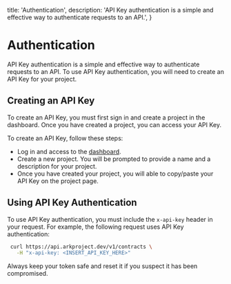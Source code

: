   title: 'Authentication',
  description:
    'API Key authentication is a simple and effective way to authenticate requests to an API.',
}

# Authentication

API Key authentication is a simple and effective way to authenticate requests to an API. To use API Key authentication, you will need to create an API Key for your project.

## Creating an API Key

To create an API Key, you must first sign in and create a project in the dashboard. Once you have created a project, you can access your API Key.

To create an API Key, follow these steps:

- Log in and access to the [dashboard](https://www.arkproject.dev/dashboard).
- Create a new project. You will be prompted to provide a name and a description for your project.
- Once you have created your project, you will able to copy/paste your API Key on the project page.

## Using API Key Authentication

To use API Key authentication, you must include the `x-api-key` header in your request. For example, the following request uses API Key authentication:

```bash {{ title: 'cURL' }}
 curl https://api.arkproject.dev/v1/contracts \
   -H "x-api-key: <INSERT_API_KEY_HERE>"
```

Always keep your token safe and reset it if you suspect it has been compromised.
